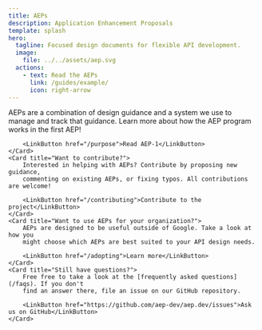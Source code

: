```yaml
---
title: AEPs
description: Application Enhancement Proposals
template: splash
hero:
  tagline: Focused design documents for flexible API development.
  image:
    file: ../../assets/aep.svg
  actions:
    - text: Read the AEPs
      link: /guides/example/
      icon: right-arrow
---
```



<CardGrid>
	<Card title="Curious about the basics?">
        AEPs are a combination of design guidance and a system we use to manage and
        track that guidance. Learn more about how the AEP program works in the first
        AEP!

        <LinkButton href="/purpose">Read AEP-1</LinkButton>
	</Card>
	<Card title="Want to contribute?">
        Interested in helping with AEPs? Contribute by proposing new guidance,
        commenting on existing AEPs, or fixing typos. All contributions are welcome!

        <LinkButton href="/contributing">Contribute to the project</LinkButton>
	</Card>
	<Card title="Want to use AEPs for your organization?">
        AEPs are designed to be useful outside of Google. Take a look at how you
        might choose which AEPs are best suited to your API design needs.

        <LinkButton href="/adopting">Learn more</LinkButton>
	</Card>
	<Card title="Still have questions?">
        Free free to take a look at the [frequently asked questions](/faqs). If you don't
        find an answer there, file an issue on our GitHub repository.

        <LinkButton href="https://github.com/aep-dev/aep.dev/issues">Ask us on GitHub</LinkButton>
	</Card>
</CardGrid>